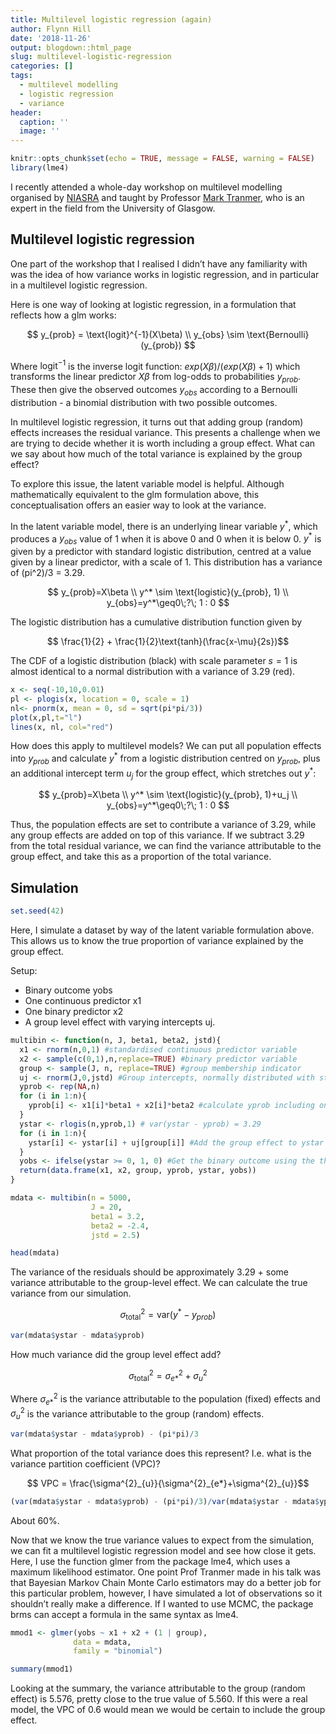 ```yaml
---
title: Multilevel logistic regression (again)
author: Flynn Hill
date: '2018-11-26'
output: blogdown::html_page
slug: multilevel-logistic-regression
categories: []
tags:
  - multilevel modelling
  - logistic regression
  - variance
header:
  caption: ''
  image: ''
---
```



```r
knitr::opts_chunk$set(echo = TRUE, message = FALSE, warning = FALSE)
library(lme4)
```


I recently attended a whole-day workshop on multilevel modelling organised by [NIASRA](https://niasra.uow.edu.au/index.html) and taught by Professor [Mark Tranmer](https://www.gla.ac.uk/schools/socialpolitical/staff/marktranmer/), who is an expert in the field from the University of Glasgow. 


## Multilevel logistic regression

One part of the workshop that I realised I didn't have any familiarity with was the idea of how variance works in logistic regression, and in particular in a multilevel logistic regression.

Here is one way of looking at logistic regression, in a formulation that reflects how a glm works:

$$ y_{prob} = \text{logit}^{-1}(X\beta) \\ y_{obs} \sim \text{Bernoulli}(y_{prob}) $$

Where $\text{logit}^{-1}$ is the inverse logit function: $exp(X\beta)/(exp(X\beta) + 1)$ which transforms the linear predictor $X\beta$ from log-odds to probabilities $y_{prob}$. These then give the observed outcomes $y_{obs}$ according to a Bernoulli distribution - a binomial distribution with two possible outcomes.

In multilevel logistic regression, it turns out that adding group (random) effects increases the residual variance. This presents a challenge when we are trying to decide whether it is worth including a group effect. What can we say about how much of the total variance is explained by the group effect?

To explore this issue, the latent variable model is helpful. Although mathematically equivalent to the glm formulation above, this conceptualisation offers an easier way to look at the variance.

In the latent variable model, there is an underlying linear variable $y^*$, which produces a $y_{obs}$ value of 1 when it is above 0 and 0 when it is below 0. $y^*$ is given by a predictor with standard logistic distribution, centred at a value given by a linear predictor, with a scale of 1. This distribution has a variance of (pi^2)/3 = 3.29.


$$ y_{prob}=X\beta \\ y^* \sim \text{logistic}(y_{prob}, 1) \\ y_{obs}=y^*\geq0\;?\; 1 : 0 $$


The logistic distribution has a cumulative distribution function given by 

$$ \frac{1}{2} + \frac{1}{2}\text{tanh}(\frac{x-\mu}{2s})$$

The CDF of a logistic distribution (black) with scale parameter $s=1$ is almost identical to a normal distribution with a variance of 3.29 (red).


```r

x <- seq(-10,10,0.01)
pl <- plogis(x, location = 0, scale = 1)
nl<- pnorm(x, mean = 0, sd = sqrt(pi*pi/3))
plot(x,pl,t="l")
lines(x, nl, col="red")

```

How does this apply to multilevel models?  We can put all population effects into $y_{prob}$ and calculate $y^*$ from a logistic distribution centred on $y_{prob}$, plus an additional intercept term $u_j$ for the group effect, which stretches out $y^*$:

$$ y_{prob}=X\beta \\ y^* \sim \text{logistic}(y_{prob}, 1)+u_j \\ y_{obs}=y^*\geq0\;?\; 1 : 0 $$

Thus, the population effects are set to contribute a variance of 3.29, while any group effects are added on top of this variance. If we subtract 3.29 from the total residual variance, we can find the variance attributable to the group effect, and take this as a proportion of the total variance.


## Simulation

```r
set.seed(42)
```


Here, I simulate a dataset by way of the latent variable formulation above. This allows us to know the true proportion of variance explained by the group effect.

Setup:

*  Binary outcome yobs
*  One continuous predictor x1
*  One binary predictor x2
*  A group level effect with varying intercepts uj.


```r

multibin <- function(n, J, beta1, beta2, jstd){
  x1 <- rnorm(n,0,1) #standardised continuous predictor variable
  x2 <- sample(c(0,1),n,replace=TRUE) #binary predictor variable
  group <- sample(J, n, replace=TRUE) #group membership indicator
  uj <- rnorm(J,0,jstd) #Group intercepts, normally distributed with standard deviation jstd
  yprob <- rep(NA,n)
  for (i in 1:n){
    yprob[i] <- x1[i]*beta1 + x2[i]*beta2 #calculate yprob including only the population (fixed) effects.
  }
  ystar <- rlogis(n,yprob,1) # var(ystar - yprob) = 3.29
  for (i in 1:n){
    ystar[i] <- ystar[i] + uj[group[i]] #Add the group effect to ystar
  }
  yobs <- ifelse(ystar >= 0, 1, 0) #Get the binary outcome using the threshold test
  return(data.frame(x1, x2, group, yprob, ystar, yobs))
}

```


```r
mdata <- multibin(n = 5000, 
                  J = 20, 
                  beta1 = 3.2,
                  beta2 = -2.4,
                  jstd = 2.5)
```


```r
head(mdata)
```

The variance of the residuals should be approximately 3.29 + some variance attributable to the group-level effect. We can calculate the true variance from our simulation.

$$\sigma^{2}_{\text{total}}=\text{var}(y^*-y_{prob})$$

```r
var(mdata$ystar - mdata$yprob)
```

How much variance did the group level effect add?

$$\sigma^{2}_{\text{total}} = \sigma^{2}_{e*} + \sigma^{2}_{u}$$

Where $\sigma^{2}_{e*}$ is the variance attributable to the population (fixed) effects and $\sigma^{2}_{u}$ is the variance attributable to the group (random) effects.


```r
var(mdata$ystar - mdata$yprob) - (pi*pi)/3

```

What proportion of the total variance does this represent? I.e. what is the variance partition coefficient (VPC)?

$$ VPC = \frac{\sigma^{2}_{u}}{\sigma^{2}_{e*}+\sigma^{2}_{u}}$$



```r
(var(mdata$ystar - mdata$yprob) - (pi*pi)/3)/var(mdata$ystar - mdata$yprob)
```

About 60%.


Now that we know the true variance values to expect from the simulation, we can fit a multilevel logistic regression model and see how close it gets. Here, I use the function glmer from the package lme4, which uses a maximum likelihood estimator. One point Prof Tranmer made in his talk was that Bayesian Markov Chain Monte Carlo estimators may do a better job for this particular problem, however, I have simulated a lot of observations so it shouldn't really make a difference. If I wanted to use MCMC, the package brms can accept a formula in the same syntax as lme4.


```r
mmod1 <- glmer(yobs ~ x1 + x2 + (1 | group), 
              data = mdata, 
              family = "binomial")

summary(mmod1)
```

Looking at the summary, the variance attributable to the group (random effect) is 5.576, pretty close to the true value of 5.560. If this were a real model, the VPC of 0.6 would mean we would be certain to include the group effect.

